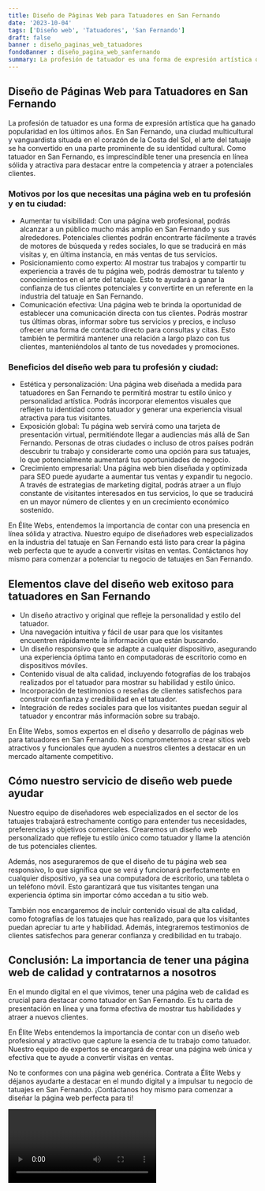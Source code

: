 ```yaml
---
title: Diseño de Páginas Web para Tatuadores en San Fernando
date: '2023-10-04'
tags: ['Diseño web', 'Tatuadores', 'San Fernando']
draft: false
banner : diseño_paginas_web_tatuadores
fondoBanner : diseño_pagina_web_sanfernando
summary: La profesión de tatuador es una forma de expresión artística que ha ganado popularidad en los últimos años. En San Fernando, una ciudad multicultural y vanguardista situada en el corazón de la Costa del Sol, el arte del tatuaje se ha convertido en una parte prominente de su identidad cultural. Como tatuador en San Fernando, es imprescindible tener una presencia en línea sólida y atractiva para destacar entre la competencia y atraer a potenciales clientes.
---
```


## Diseño de Páginas Web para Tatuadores en San Fernando

La profesión de tatuador es una forma de expresión artística que ha ganado popularidad en los últimos años. En San Fernando, una ciudad multicultural y vanguardista situada en el corazón de la Costa del Sol, el arte del tatuaje se ha convertido en una parte prominente de su identidad cultural. Como tatuador en San Fernando, es imprescindible tener una presencia en línea sólida y atractiva para destacar entre la competencia y atraer a potenciales clientes.

### Motivos por los que necesitas una página web en tu profesión y en tu ciudad:

- Aumentar tu visibilidad: Con una página web profesional, podrás alcanzar a un público mucho más amplio en San Fernando y sus alrededores. Potenciales clientes podrán encontrarte fácilmente a través de motores de búsqueda y redes sociales, lo que se traducirá en más visitas y, en última instancia, en más ventas de tus servicios.
- Posicionamiento como experto: Al mostrar tus trabajos y compartir tu experiencia a través de tu página web, podrás demostrar tu talento y conocimientos en el arte del tatuaje. Esto te ayudará a ganar la confianza de tus clientes potenciales y convertirte en un referente en la industria del tatuaje en San Fernando.
- Comunicación efectiva: Una página web te brinda la oportunidad de establecer una comunicación directa con tus clientes. Podrás mostrar tus últimas obras, informar sobre tus servicios y precios, e incluso ofrecer una forma de contacto directo para consultas y citas. Esto también te permitirá mantener una relación a largo plazo con tus clientes, manteniéndolos al tanto de tus novedades y promociones.

### Beneficios del diseño web para tu profesión y ciudad:

- Estética y personalización: Una página web diseñada a medida para tatuadores en San Fernando te permitirá mostrar tu estilo único y personalidad artística. Podrás incorporar elementos visuales que reflejen tu identidad como tatuador y generar una experiencia visual atractiva para tus visitantes.
- Exposición global: Tu página web servirá como una tarjeta de presentación virtual, permitiéndote llegar a audiencias más allá de San Fernando. Personas de otras ciudades o incluso de otros países podrán descubrir tu trabajo y considerarte como una opción para sus tatuajes, lo que potencialmente aumentará tus oportunidades de negocio.
- Crecimiento empresarial: Una página web bien diseñada y optimizada para SEO puede ayudarte a aumentar tus ventas y expandir tu negocio. A través de estrategias de marketing digital, podrás atraer a un flujo constante de visitantes interesados en tus servicios, lo que se traducirá en un mayor número de clientes y en un crecimiento económico sostenido.

En Élite Webs, entendemos la importancia de contar con una presencia en línea sólida y atractiva. Nuestro equipo de diseñadores web especializados en la industria del tatuaje en San Fernando está listo para crear la página web perfecta que te ayude a convertir visitas en ventas. Contáctanos hoy mismo para comenzar a potenciar tu negocio de tatuajes en San Fernando.

<GifSeo />

<Cta />

## Elementos clave del diseño web exitoso para tatuadores en San Fernando

- Un diseño atractivo y original que refleje la personalidad y estilo del tatuador.
- Una navegación intuitiva y fácil de usar para que los visitantes encuentren rápidamente la información que están buscando.
- Un diseño responsivo que se adapte a cualquier dispositivo, asegurando una experiencia óptima tanto en computadoras de escritorio como en dispositivos móviles.
- Contenido visual de alta calidad, incluyendo fotografías de los trabajos realizados por el tatuador para mostrar su habilidad y estilo único.
- Incorporación de testimonios o reseñas de clientes satisfechos para construir confianza y credibilidad en el tatuador.
- Integración de redes sociales para que los visitantes puedan seguir al tatuador y encontrar más información sobre su trabajo.

En Élite Webs, somos expertos en el diseño y desarrollo de páginas web para tatuadores en San Fernando. Nos comprometemos a crear sitios web atractivos y funcionales que ayuden a nuestros clientes a destacar en un mercado altamente competitivo.

## Cómo nuestro servicio de diseño web puede ayudar

Nuestro equipo de diseñadores web especializados en el sector de los tatuajes trabajará estrechamente contigo para entender tus necesidades, preferencias y objetivos comerciales. Crearemos un diseño web personalizado que refleje tu estilo único como tatuador y llame la atención de tus potenciales clientes.

Además, nos aseguraremos de que el diseño de tu página web sea responsivo, lo que significa que se verá y funcionará perfectamente en cualquier dispositivo, ya sea una computadora de escritorio, una tableta o un teléfono móvil. Esto garantizará que tus visitantes tengan una experiencia óptima sin importar cómo accedan a tu sitio web.

También nos encargaremos de incluir contenido visual de alta calidad, como fotografías de los tatuajes que has realizado, para que los visitantes puedan apreciar tu arte y habilidad. Además, integraremos testimonios de clientes satisfechos para generar confianza y credibilidad en tu trabajo.

## Conclusión: La importancia de tener una página web de calidad y contratarnos a nosotros

En el mundo digital en el que vivimos, tener una página web de calidad es crucial para destacar como tatuador en San Fernando. Es tu carta de presentación en línea y una forma efectiva de mostrar tus habilidades y atraer a nuevos clientes.

En Élite Webs entendemos la importancia de contar con un diseño web profesional y atractivo que capture la esencia de tu trabajo como tatuador. Nuestro equipo de expertos se encargará de crear una página web única y efectiva que te ayude a convertir visitas en ventas.

No te conformes con una página web genérica. Contrata a Élite Webs y déjanos ayudarte a destacar en el mundo digital y a impulsar tu negocio de tatuajes en San Fernando. ¡Contáctanos hoy mismo para comenzar a diseñar la página web perfecta para ti!

<Video />

<CtaBot job='Tatuadores' city='San Fernando'/>

<Gmaps query='San Fernando+españa+maps' />